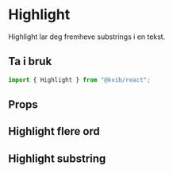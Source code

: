 
<Meta of={HighlightStories} />

# Highlight

Highlight lar deg fremheve substrings i en tekst.

## Ta i bruk

```jsx
import { Highlight } from "@kvib/react";
```

## Props

<Canvas of={HighlightStories.Highlight} />
<Controls of={HighlightStories.Highlight} />

## Highlight flere ord

<Canvas of={HighlightStories.HighlightMultiple} />

## Highlight substring

<Canvas of={HighlightStories.HighlightSubstring} />
